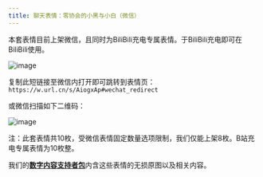 ---
title: 聊天表情：零协会的小黑与小白（微信）
---

本套表情目前上架微信，且同时为BiliBili充电专属表情。于BiliBili充电即可在BiliBili使用。

![image](/img/page/emotes_weixin.png)

复制此短链接至微信内打开即可跳转到表情页：  
`https://w.url.cn/s/AiogxAp#wechat_redirect`

或微信扫描如下二维码：

![image](/img/page/emotes_weixin_qr.png)

注：此套表情共10枚，受微信表情固定数量选项限制，我们仅能上架8枚。B站充电专属表情为10枚整。

我们的[**数字内容支持者包**](https://www.zeroasso.top/docs/community/patron)内含这些表情的无损原图以及相关内容。
